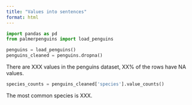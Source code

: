 ```yaml
---
title: "Values into sentences"
format: html
---
```


```python
import pandas as pd
from palmerpenguins import load_penguins

penguins = load_penguins()
penguins_cleaned = penguins.dropna()
```

There are XXX values in the penguins dataset, XX% of the rows have NA values.

```python
species_counts = penguins_cleaned['species'].value_counts()
```

The most common species is XXX.
